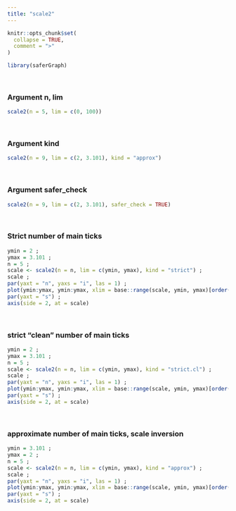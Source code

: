 ```yaml
---
title: "scale2"
---
```


```r
knitr::opts_chunk$set(
  collapse = TRUE,
  comment = ">"
)
```

```r
library(saferGraph)
```
<br>

### Argument n, lim
```r
scale2(n = 5, lim = c(0, 100))
```
<br>

### Argument kind
```r
scale2(n = 9, lim = c(2, 3.101), kind = "approx")
```
<br>

### Argument safer_check 
```r
scale2(n = 9, lim = c(2, 3.101), safer_check = TRUE)
```
<br>

### Strict number of main ticks
```r
ymin = 2 ; 
ymax = 3.101 ; 
n = 5 ; 
scale <- scale2(n = n, lim = c(ymin, ymax), kind = "strict") ; 
scale ; 
par(yaxt = "n", yaxs = "i", las = 1) ; 
plot(ymin:ymax, ymin:ymax, xlim = base::range(scale, ymin, ymax)[order(c(ymin, ymax))], ylim = base::range(scale, ymin, ymax)[order(c(ymin, ymax))], xlab = "DEFAULT SCALE", ylab = "NEW SCALE") ; 
par(yaxt = "s") ; 
axis(side = 2, at = scale)
```
<br>


### strict "clean" number of main ticks
```r
ymin = 2 ; 
ymax = 3.101 ; 
n = 5 ; 
scale <- scale2(n = n, lim = c(ymin, ymax), kind = "strict.cl") ; 
scale ; 
par(yaxt = "n", yaxs = "i", las = 1) ; 
plot(ymin:ymax, ymin:ymax, xlim = base::range(scale, ymin, ymax)[order(c(ymin, ymax))], ylim = base::range(scale, ymin, ymax)[order(c(ymin, ymax))], xlab = "DEFAULT SCALE", ylab = "NEW SCALE") ; 
par(yaxt = "s") ; 
axis(side = 2, at = scale)
```
<br>


### approximate number of main ticks, scale inversion
```r
ymin = 3.101 ; 
ymax = 2 ; 
n = 5 ; 
scale <- scale2(n = n, lim = c(ymin, ymax), kind = "approx") ; 
scale ; 
par(yaxt = "n", yaxs = "i", las = 1) ; 
plot(ymin:ymax, ymin:ymax, xlim = base::range(scale, ymin, ymax)[order(c(ymin, ymax))], ylim = base::range(scale, ymin, ymax)[order(c(ymin, ymax))], xlab = "DEFAULT SCALE", ylab = "NEW SCALE") ; 
par(yaxt = "s") ; 
axis(side = 2, at = scale)
```
<br>

